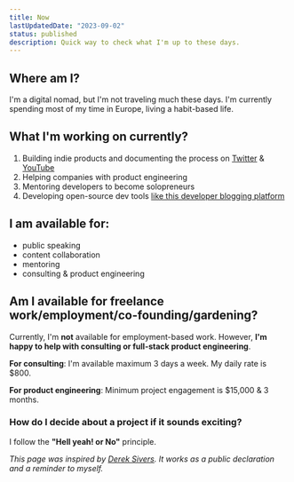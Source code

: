 ```yaml
---
title: Now
lastUpdatedDate: "2023-09-02"
status: published
description: Quick way to check what I'm up to these days.
---
```


## Where am I?

I'm a digital nomad, but I'm not traveling much these days. I'm currently spending most of my time in Europe, living a habit-based life.

## What I'm working on currently?

1. Building indie products and documenting the process on [Twitter](https://twitter.com/thedevdavid) & [YouTube](https://www.youtube.com/@thedevdavid)
2. Helping companies with product engineering
3. Mentoring developers to become solopreneurs
4. Developing open-source dev tools [like this developer blogging platform](https://github.com/thedevdavid/digital-garden)

## I am available for:

- public speaking
- content collaboration
- mentoring
- consulting & product engineering

## Am I available for freelance work/employment/co-founding/gardening?

Currently, I'm **not** available for employment-based work. However, **I'm happy to help with consulting or full-stack product engineering**.

**For consulting**: I'm available maximum 3 days a week. My daily rate is $800.

**For product engineering**: Minimum project engagement is $15,000 & 3 months.

### How do I decide about a project if it sounds exciting?

I follow the **"Hell yeah! or No"** principle.

_This page was inspired by [Derek Sivers](https://nownownow.com/about). It works as a public declaration and a reminder to myself._
